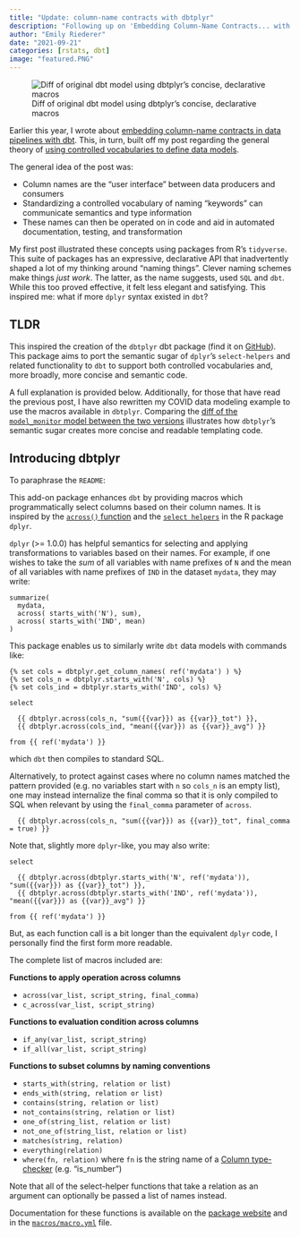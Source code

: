 ```yaml
---
title: "Update: column-name contracts with dbtplyr"
description: "Following up on 'Embedding Column-Name Contracts... with dbt' to demo my new dbtplyr package to further streamline the process"
author: "Emily Riederer"
date: "2021-09-21"
categories: [rstats, dbt]
image: "featured.PNG"
---
```


![Diff of original dbt model using dbtplyr's concise, declarative macros](featured.PNG)

Earlier this year, I wrote about [embedding column-name contracts in data pipelines with dbt](https://www.emilyriederer.com/post/convo-dbt/). This, in turn, built off my post regarding the general theory of [using controlled vocabularies to define data models](https://www.emilyriederer.com/post/column-name-contracts/).

The general idea of the post was:

- Column names are the "user interface" between data producers and consumers
- Standardizing a controlled vocabulary of naming "keywords" can communicate semantics and type information
- These names can then be operated on in code and aid in automated documentation, testing, and transformation

My first post illustrated these concepts using packages from R's `tidyverse`. This suite of packages has an expressive, declarative API that inadvertently shaped a lot of my thinking around "naming things". Clever naming schemes make things *just work*. The latter, as the name suggests, used `SQL` and `dbt`. While this too proved effective, it felt less elegant and satisfying. This inspired me: what if more `dplyr` syntax existed in `dbt`? 

## TLDR

This inspired the creation of the `dbtplyr` dbt package (find it on [GitHub](https://github.com/emilyriederer/dbtplyr)). This package aims to port the semantic sugar of `dplyr`'s `select-helpers` and related functionality to `dbt` to support both controlled vocabularies and, more broadly, more concise and semantic code. 

A full explanation is provided below. Additionally, for those that have read the previous post, I have also rewritten my COVID data modeling example to use the macros available in `dbtplyr`. Comparing the [diff of the `model_monitor` model between the two versions](https://github.com/emilyriederer/dbt-convo-covid/pull/2/files) illustrates how `dbtplyr`'s semantic sugar creates more concise and readable templating code.

## Introducing dbtplyr

 To paraphrase the `README`:

This add-on package enhances `dbt` by providing macros which programmatically select columns
based on their column names. It is inspired by the [`across()` function](https://www.tidyverse.org/blog/2020/04/dplyr-1-0-0-colwise/) 
and the [`select helpers`](https://tidyselect.r-lib.org/reference/select_helpers.html) in the R package `dplyr`.

`dplyr` (>= 1.0.0) has helpful semantics for selecting and applying transformations to variables based on their names.
For example, if one wishes to take the *sum* of all variables with name prefixes of `N` and the mean of all variables with
name prefixes of `IND` in the dataset `mydata`, they may write:

```
summarize(
  mydata, 
  across( starts_with('N'), sum),
  across( starts_with('IND', mean)
)
```

This package enables us to similarly write `dbt` data models with commands like:

```
{% set cols = dbtplyr.get_column_names( ref('mydata') ) %}
{% set cols_n = dbtplyr.starts_with('N', cols) %}
{% set cols_ind = dbtplyr.starts_with('IND', cols) %}

select

  {{ dbtplyr.across(cols_n, "sum({{var}}) as {{var}}_tot") }},
  {{ dbtplyr.across(cols_ind, "mean({{var}}) as {{var}}_avg") }}

from {{ ref('mydata') }}
```

which `dbt` then compiles to standard SQL. 

Alternatively, to protect against cases where no column names matched the pattern provided 
(e.g. no variables start with `n` so `cols_n` is an empty list), one may instead internalize the final comma
so that it is only compiled to SQL when relevant by using the `final_comma` parameter of `across`.

```
  {{ dbtplyr.across(cols_n, "sum({{var}}) as {{var}}_tot", final_comma = true) }}
```


Note that, slightly more `dplyr`-like, you may also write:

```
select

  {{ dbtplyr.across(dbtplyr.starts_with('N', ref('mydata')), "sum({{var}}) as {{var}}_tot") }},
  {{ dbtplyr.across(dbtplyr.starts_with('IND', ref('mydata')), "mean({{var}}) as {{var}}_avg") }}

from {{ ref('mydata') }}
```

But, as each function call is a bit longer than the equivalent `dplyr` code, I personally find the first form more readable.

The complete list of macros included are:

**Functions to apply operation across columns**

- `across(var_list, script_string, final_comma)`
- `c_across(var_list, script_string)`

**Functions to evaluation condition across columns**

- `if_any(var_list, script_string)`
- `if_all(var_list, script_string)`

**Functions to subset columns by naming conventions**

- `starts_with(string, relation or list)` 
- `ends_with(string, relation or list)`
- `contains(string, relation or list)`
- `not_contains(string, relation or list)`
- `one_of(string_list, relation or list)`
- `not_one_of(string_list, relation or list)`
- `matches(string, relation)`
- `everything(relation)`
- `where(fn, relation)` where `fn` is the string name of a [Column type-checker](https://docs.getdbt.com/reference/dbt-classes/#column) (e.g. "is_number")

Note that all of the select-helper functions that take a relation as an argument can optionally be passed a list of names instead.

Documentation for these functions is available on the [package website](https://emilyriederer.github.io/dbtplyr/) and in the [`macros/macro.yml`](https://github.com/emilyriederer/dbtplyr/blob/main/macros/macro.yml) file.


